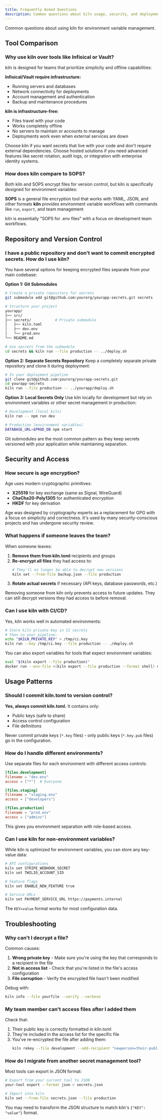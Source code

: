 ```yaml
---
title: Frequently Asked Questions
description: Common questions about kiln usage, security, and deployment patterns.
---
```



Common questions about using kiln for environment variable management.

## Tool Comparison

### Why use kiln over tools like Infisical or Vault?

kiln is designed for teams that prioritize simplicity and offline capabilities:

**Infisical/Vault require infrastructure:**
- Running servers and databases
- Network connectivity for deployments
- Account management and authentication
- Backup and maintenance procedures

**kiln is infrastructure-free:**
- Files travel with your code
- Works completely offline
- No servers to maintain or accounts to manage
- Deployments work even when external services are down

Choose kiln if you want secrets that live with your code and don't require external dependencies. Choose hosted solutions if you need advanced features like secret rotation, audit logs, or integration with enterprise identity systems.

### How does kiln compare to SOPS?

Both kiln and SOPS encrypt files for version control, but kiln is specifically designed for environment variables:

**SOPS** is a general file encryption tool that works with YAML, JSON, and other formats
**kiln** provides environment variable workflows with commands like `run`, `export`, and team management

kiln is essentially "SOPS for .env files" with a focus on development team workflows.

## Repository and Version Control

### I have a public repository and don't want to commit encrypted secrets. How do I use kiln?

You have several options for keeping encrypted files separate from your main codebase:

**Option 1: Git Submodules**
```bash
# Create a private repository for secrets
git submodule add git@github.com:yourorg/yourapp-secrets.git secrets

# Structure your project
yourapp/
├── src/
├── secrets/           # Private submodule
│   ├── kiln.toml
│   ├── dev.env
│   └── prod.env
└── README.md

# Use secrets from the submodule
cd secrets && kiln run --file production -- ../deploy.sh
```

**Option 2: Separate Secrets Repository**
Keep a completely separate private repository and clone it during deployment:
```bash
# In your deployment pipeline
git clone git@github.com:yourorg/yourapp-secrets.git
cd yourapp-secrets
kiln run --file production -- ../yourapp/deploy.sh
```

**Option 3: Local Secrets Only**
Use kiln locally for development but rely on environment variables or other secret management in production:
```bash
# Development (local kiln)
kiln run -- npm run dev

# Production (environment variables)
DATABASE_URL=$PROD_DB npm start
```

<Aside type="tip">
Git submodules are the most common pattern as they keep secrets versioned with your application while maintaining separation.
</Aside>

## Security and Access

### How secure is age encryption?

Age uses modern cryptographic primitives:
- **X25519** for key exchange (same as Signal, WireGuard)
- **ChaCha20-Poly1305** for authenticated encryption
- **HKDF** for key derivation

Age was designed by cryptography experts as a replacement for GPG with a focus on simplicity and correctness. It's used by many security-conscious projects and has undergone security review.

### What happens if someone leaves the team?

When someone leaves:

1. **Remove them from kiln.toml** recipients and groups
2. **Re-encrypt all files** they had access to:
   ```bash
   # They'll no longer be able to decrypt new versions
   kiln set --from-file backup.json --file production
   ```
3. **Rotate actual secrets** if necessary (API keys, database passwords, etc.)

<Aside type="caution">
Removing someone from kiln only prevents access to future updates. They can still decrypt versions they had access to before removal.
</Aside>

### Can I use kiln with CI/CD?

Yes, kiln works well in automated environments:

```bash
# Store kiln private key in CI secrets
# Then in your pipeline:
echo "$KILN_PRIVATE_KEY" > /tmp/ci.key
kiln run --key /tmp/ci.key --file production -- ./deploy.sh
```

You can also export variables for tools that expect environment variables:
```bash
eval "$(kiln export --file production)"
docker run --env-file <(kiln export --file production --format shell) myapp
```

## Usage Patterns

### Should I commit kiln.toml to version control?

**Yes, always commit kiln.toml.** It contains only:
- Public keys (safe to share)
- Access control configuration
- File definitions

Never commit private keys (`*.key` files) - only public keys (`*.key.pub` files) go in the configuration.

### How do I handle different environments?

Use separate files for each environment with different access controls:

```toml
[files.development]
filename = "dev.env"
access = ["*"]  # Everyone

[files.staging]
filename = "staging.env"  
access = ["developers"]

[files.production]
filename = "prod.env"
access = ["admins"]
```

This gives you environment separation with role-based access.

### Can I use kiln for non-environment variables?

While kiln is optimized for environment variables, you can store any key-value data:

```bash
# API configurations
kiln set STRIPE_WEBHOOK_SECRET
kiln set TWILIO_ACCOUNT_SID

# Feature flags
kiln set ENABLE_NEW_FEATURE true

# Service URLs
kiln set PAYMENT_SERVICE_URL https://payments.internal
```

The `KEY=value` format works for most configuration data.

## Troubleshooting

### Why can't I decrypt a file?

Common causes:
1. **Wrong private key** - Make sure you're using the key that corresponds to a recipient in the file
2. **Not in access list** - Check that you're listed in the file's access configuration
3. **File corruption** - Verify the encrypted file hasn't been modified

Debug with:
```bash
kiln info --file yourfile --verify --verbose
```

### My team member can't access files after I added them

Check that:
1. Their public key is correctly formatted in kiln.toml
2. They're included in the access list for the specific file
3. You've re-encrypted the file after adding them:
   ```bash
   kiln rekey --file development --add-recipient "newperson=their-public-key"
   ```

### How do I migrate from another secret management tool?

Most tools can export in JSON format:

```bash
# Export from your current tool to JSON
your-tool export --format json > secrets.json

# Import into kiln
kiln set --from-file secrets.json --file production
```

You may need to transform the JSON structure to match kiln's `{"KEY": "value"}` format.
